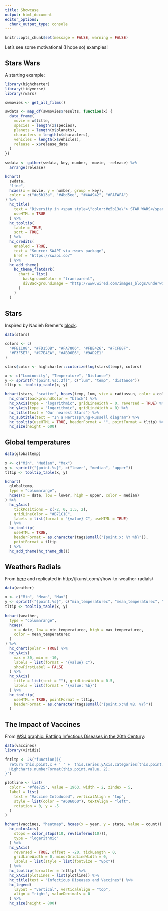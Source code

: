 ```yaml
---
title: Showcase
output: html_document
editor_options: 
  chunk_output_type: console
---
```


<script>
$(document).ready(function(){ 
  el = $(".page-header > h1")
  icon = "newspaper-o"
  text = el.text()
  text_new = "<span class=\"fa fa-" + icon  + "\"></span> " + text
  el.html(text_new) 
}) ;
</script>

```r
knitr::opts_chunk$set(message = FALSE, warning = FALSE)
```

Let's see some motivational (I hope so) examples!

## Stars Wars

A starting example:

```r
library(highcharter)
library(tidyverse)
library(rwars)

swmovies <- get_all_films()

swdata <- map_df(swmovies$results, function(x) {
  data_frame(
    movie = x$title,
    species = length(x$species),
    planets = length(x$planets),
    characters = length(x$characters),
    vehicles = length(x$vehicles),
    release = x$release_date
  )
})

swdata <- gather(swdata, key, number, -movie, -release) %>%
  arrange(release)

hchart(
  swdata,
  "line",
  hcaes(x = movie, y = number, group = key),
  color = c("#e5b13a", "#4bd5ee", "#4AA942", "#FAFAFA")
) %>%
  hc_title(
    text = "Diversity in <span style=\"color:#e5b13a\"> STAR WARS</span> movies",
    useHTML = TRUE
  ) %>%
  hc_tooltip(
    table = TRUE,
    sort = TRUE
  ) %>%
  hc_credits(
    enabled = TRUE,
    text = "Source: SWAPI via rwars package",
    href = "https://swapi.co/"
  ) %>%
  hc_add_theme(
    hc_theme_flatdark(
      chart = list(
        backgroundColor = "transparent",
        divBackgroundImage = "http://www.wired.com/images_blogs/underwire/2013/02/xwing-bg.gif"
      )
    )
  )
```


## Stars

Inspired by Nadieh Bremer's [block](http://bl.ocks.org/nbremer/eb0d1fd4118b731d069e2ff98dfadc47).

```r
data(stars)

colors <- c(
  "#FB1108", "#FD150B", "#FA7806", "#FBE426", "#FCFB8F",
  "#F3F5E7", "#C7E4EA", "#ABD6E6", "#9AD2E1"
)

stars$color <- highcharter::colorize(log(stars$temp), colors)

x <- c("Luminosity", "Temperature", "Distance")
y <- sprintf("{point.%s:.2f}", c("lum", "temp", "distance"))
tltip <- tooltip_table(x, y)

hchart(stars, "scatter", hcaes(temp, lum, size = radiussun, color = color)) %>%
  hc_chart(backgroundColor = "black") %>%
  hc_xAxis(type = "logarithmic", gridLineWidth = 0, reversed = TRUE) %>%
  hc_yAxis(type = "logarithmic", gridLineWidth = 0) %>%
  hc_title(text = "Our nearest Stars") %>%
  hc_subtitle(text = "In a Hertzsprung-Russell diagram") %>%
  hc_tooltip(useHTML = TRUE, headerFormat = "", pointFormat = tltip) %>%
  hc_size(height = 600)
```

## Global temperatures

```r
data(globaltemp)

x <- c("Min", "Median", "Max")
y <- sprintf("{point.%s}", c("lower", "median", "upper"))
tltip <- tooltip_table(x, y)

hchart(
  globaltemp,
  type = "columnrange",
  hcaes(x = date, low = lower, high = upper, color = median)
) %>%
  hc_yAxis(
    tickPositions = c(-2, 0, 1.5, 2),
    gridLineColor = "#B71C1C",
    labels = list(format = "{value} C", useHTML = TRUE)
  ) %>%
  hc_tooltip(
    useHTML = TRUE,
    headerFormat = as.character(tags$small("{point.x: %Y %b}")),
    pointFormat = tltip
  ) %>%
  hc_add_theme(hc_theme_db())
```


## Weathers Radials

From [here](http://bl.ocks.org/bricedev/458a01917183d98dff3c) and 
replicated in http://jkunst.com/r/how-to-weather-radials/

```r
data(weather)

x <- c("Min", "Mean", "Max")
y <- sprintf("{point.%s}", c("min_temperaturec", "mean_temperaturec", "max_temperaturec"))
tltip <- tooltip_table(x, y)

hchart(weather,
  type = "columnrange",
  hcaes(
    x = date, low = min_temperaturec, high = max_temperaturec,
    color = mean_temperaturec
  )
) %>%
  hc_chart(polar = TRUE) %>%
  hc_yAxis(
    max = 30, min = -10,
    labels = list(format = "{value} C"),
    showFirstLabel = FALSE
  ) %>%
  hc_xAxis(
    title = list(text = ""), gridLineWidth = 0.5,
    labels = list(format = "{value: %b}")
  ) %>%
  hc_tooltip(
    useHTML = TRUE, pointFormat = tltip,
    headerFormat = as.character(tags$small("{point.x:%d %B, %Y}"))
  )
```

## The Impact of Vaccines

From [WSJ graphic: Battling Infectious Diseases in the 20th Century](http://graphics.wsj.com/infectious-diseases-and-vaccines/): 

```r
data(vaccines)
library(viridis)

fntltp <- JS("function(){
  return this.point.x + ' ' +  this.series.yAxis.categories[this.point.y] + ':<br>' +
  Highcharts.numberFormat(this.point.value, 2);
}")

plotline <- list(
  color = "#fde725", value = 1963, width = 2, zIndex = 5,
  label = list(
    text = "Vaccine Intoduced", verticalAlign = "top",
    style = list(color = "#606060"), textAlign = "left",
    rotation = 0, y = -5
  )
)

hchart(vaccines, "heatmap", hcaes(x = year, y = state, value = count)) %>%
  hc_colorAxis(
    stops = color_stops(10, rev(inferno(10))),
    type = "logarithmic"
  ) %>%
  hc_yAxis(
    reversed = TRUE, offset = -20, tickLength = 0,
    gridLineWidth = 0, minorGridLineWidth = 0,
    labels = list(style = list(fontSize = "8px"))
  ) %>%
  hc_tooltip(formatter = fntltp) %>%
  hc_xAxis(plotLines = list(plotline)) %>%
  hc_title(text = "Infectious Diseases and Vaccines") %>%
  hc_legend(
    layout = "vertical", verticalAlign = "top",
    align = "right", valueDecimals = 0
  ) %>%
  hc_size(height = 800)
```
